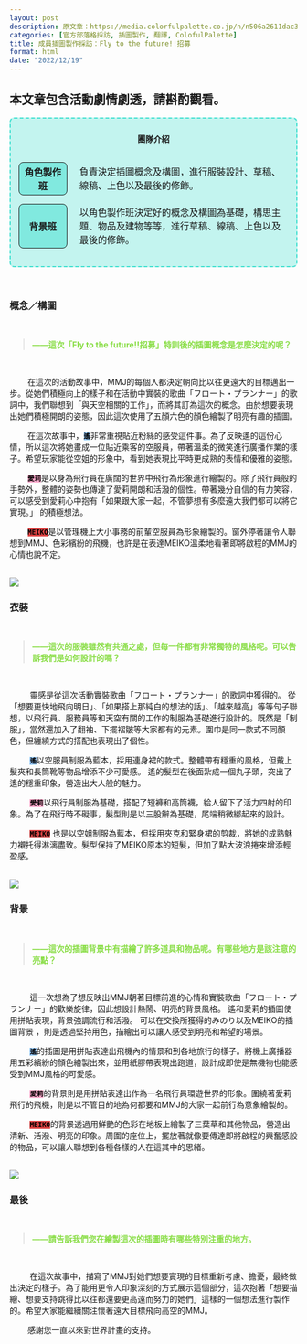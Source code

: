 ```yaml
---
layout: post
description: 原文章：https://media.colorfulpalette.co.jp/n/n506a2611dac3 | 此篇訪談翻譯僅作為個人練習。
categories: [官方部落格採訪, 插圖製作, 翻譯, ColofulPalette] 
title: 成員插圖製作採訪：Fly to the future!!招募
format: html
date: "2022/12/19"
---
```


::: {.callout-warning appearance="simple"}

## 本文章包含活動劇情劇透，請斟酌觀看。

:::

<div style="border:2px turquoise dashed;padding:0px 12px 0px 12px;border-radius:8px;background-color:rgba(64,224,208, 0.3) !important;" class="team-info">
<p style="text-align:center;font-weight:bold;margin-top:25px">團隊介紹</p>
<table style="border:none;border-collapse: separate;border-spacing: 2px 15px;">
<tr style="border:none;background-color:transparent;">
<th style="text-align:center;width:18%; border:1px solid;border-radius:8px;background-color:rgba(64,224,208, 0.5)">角色製作班</th>
<td style="border:none;padding-left:20px">負責決定插圖概念及構圖，進行服裝設計、草稿、線稿、上色以及最後的修飾。</td>
</tr>
<tr style="border:none;background-color:transparent;background-color:transparent;">
<th style="text-align:center;border:1px solid;border-radius:8px;background-color:rgba(64,224,208, 0.5)">背景班</th>
<td style="border:none;padding-left:20px">以角色製作班決定好的概念及構圖為基礎，構思主題、物品及建物等等，進行草稿、線稿、上色以及最後的修飾。</td>
</tr>
</table>
</div>

<br>

### 概念／構圖
<br>
<blockquote style="color:#88dd44;font-weight:bold;">——這次「Fly to the future!!招募」特訓後的插圖概念是怎麼決定的呢？ </blockquote>
<br>


&nbsp;&nbsp;&nbsp;&nbsp;&nbsp;&nbsp;&nbsp;&nbsp;在這次的活動故事中，MMJ的每個人都決定朝向比以往更遠大的目標邁出一步。從她們積極向上的樣子和在活動中實裝的歌曲「フロート・プランナー」的歌詞中，我們聯想到「與天空相關的工作」，而將其訂為這次的概念。由於想要表現出她們積極開朗的姿態，因此這次使用了五顏六色的顏色繪製了明亮有趣的插圖。 

&nbsp;&nbsp;&nbsp;&nbsp;&nbsp;&nbsp;&nbsp;&nbsp;在這次故事中，<code style="background-color:#99CCFF"><span style="color:black;font-weight:bold;">遙</span></code>非常重視貼近粉絲的感受這件事。為了反映遙的這份心情，所以這次將她畫成一位貼近乘客的空服員，帶著溫柔的微笑進行廣播作業的樣子。希望玩家能從空姐的形象中，看到她表現比平時更成熟的表情和優雅的姿態。 

&nbsp;&nbsp;&nbsp;&nbsp;&nbsp;&nbsp;&nbsp;&nbsp;<code style="background-color:#FFAACC"><span style="color:black;font-weight:bold;">愛莉</span></code>是以身為飛行員在廣闊的世界中飛行為形象進行繪製的。除了飛行員般的手勢外，整體的姿勢也傳達了愛莉開朗和活潑的個性。帶著幾分自信的有力笑容，可以感受到愛莉心中抱有「如果跟大家一起，不管夢想有多麼遠大我們都可以將它實現。」 的積極想法。

&nbsp;&nbsp;&nbsp;&nbsp;&nbsp;&nbsp;&nbsp;&nbsp;<code style="background-color:#DD4444;"><span style="color:black;font-weight:bold;">MEIKO</span></code>是以管理機上大小事務的前輩空服員為形象繪製的。窗外停著讓令人聯想到MMJ、色彩繽紛的飛機，也許是在表達MEIKO溫柔地看著即將啟程的MMJ的心情也說不定。


<br>
<img src="https://assets.st-note.com/img/1671439793236-TNpnZ5HrZB.png?width=2000&height=2000&fit=bounds&format=jpg&quality=85">
<br>


### 衣裝
<br>
<blockquote style="color:#88dd44;font-weight:bold;"> ——這次的服裝雖然有共通之處，但每一件都有非常獨特的風格呢。可以告訴我們是如何設計的嗎？ </blockquote>
<br>

&nbsp;&nbsp;&nbsp;&nbsp;&nbsp;&nbsp;&nbsp;&nbsp; 靈感是從這次活動實裝歌曲「フロート・プランナー」的歌詞中獲得的。 從「想要更快地飛向明日」、「如果搭上那純白的想法的話」、「越來越高」等等句子聯想，以飛行員、服務員等和天空有關的工作的制服為基礎進行設計的。既然是「制服」，當然還加入了翻袖、下擺褶皺等大家都有的元素。圍巾是同一款式不同顏色，但纏繞方式的搭配也表現出了個性。 

&nbsp;&nbsp;&nbsp;&nbsp;&nbsp;&nbsp;&nbsp;&nbsp; <code style="background-color:#99CCFF"><span style="color:black;font-weight:bold;">遙</span></code>以空服員制服為藍本，採用連身裙的款式。整體帶有穩重的風格，但戴上髮夾和長筒靴等物品增添不少可愛感。 遙的髮型在後面紮成一個丸子頭，突出了遙的穩重印象，營造出大人般的魅力。 

&nbsp;&nbsp;&nbsp;&nbsp;&nbsp;&nbsp;&nbsp;&nbsp; <code style="background-color:#FFAACC"><span style="color:black;font-weight:bold;">愛莉</span></code>以飛行員制服為基礎，搭配了短褲和高筒襪，給人留下了活力四射的印象。為了在飛行時不礙事，髮型則是以三股辮為基礎，尾端稍微綁起來的設計。 

&nbsp;&nbsp;&nbsp;&nbsp;&nbsp;&nbsp;&nbsp;&nbsp; <code style="background-color:#DD4444;"><span style="color:black;font-weight:bold;">MEIKO</span></code> 也是以空姐制服為藍本，但採用夾克和緊身裙的剪裁，將她的成熟魅力襯托得淋漓盡致。髮型保持了MEIKO原本的短髮，但加了點大波浪捲來增添輕盈感。



<br>
<img src="https://assets.st-note.com/img/1671439845726-RqyEqyl042.png?width=2000&height=2000&fit=bounds&format=jpg&quality=85">
<br>

### 背景
<br>
<blockquote style="color:#88dd44;font-weight:bold;"> ——這次的插圖背景中有描繪了許多道具和物品呢。有哪些地方是該注意的亮點？ </blockquote>
<br> 

&nbsp;&nbsp;&nbsp;&nbsp;&nbsp;&nbsp;&nbsp;&nbsp; 這一次想為了想反映出MMJ朝著目標前進的心情和實裝歌曲「フロート・プランナー」的歡樂旋律，因此想設計熱鬧、明亮的背景風格。 遙和愛莉的插圖使用拼貼表現，背景強調流行和活潑。 可以在交換所獲得的みのり以及MEIKO的插圖背景 ，則是透過堅持用色，描繪出可以讓人感受到明亮和希望的場景。 

&nbsp;&nbsp;&nbsp;&nbsp;&nbsp;&nbsp;&nbsp;&nbsp; <code style="background-color:#99CCFF"><span style="color:black;font-weight:bold;">遙</span></code>的插圖是用拼貼表達出飛機內的情景和到各地旅行的樣子。將機上廣播器用五彩繽紛的顏色繪製出來，並用紙膠帶表現出跑道，設計成即使是無機物也能感受到MMJ風格的可愛感。 

&nbsp;&nbsp;&nbsp;&nbsp;&nbsp;&nbsp;&nbsp;&nbsp; <code style="background-color:#FFAACC"><span style="color:black;font-weight:bold;">愛莉</span></code>的背景則是用拼貼表達出作為一名飛行員環遊世界的形象。圍繞著愛莉飛行的飛機，則是以不管目的地為何都要和MMJ的大家一起前行為意象繪製的。 

&nbsp;&nbsp;&nbsp;&nbsp;&nbsp;&nbsp;&nbsp;&nbsp; <code style="background-color:#DD4444;"><span style="color:black;font-weight:bold;">MEIKO</span></code>的背景透過用鮮艷的色彩在地板上繪製了三葉草和其他物品，營造出清新、活潑、明亮的印象。周圍的座位上，擺放著就像要傳達即將啟程的興奮感般的物品，可以讓人聯想到各種各樣的人在這其中的思緒。 


<br>
<img src="https://assets.st-note.com/img/1671439901339-Q5qvhrywg0.png?width=2000&height=2000&fit=bounds&format=jpg&quality=85">
<br>


### 最後 
<br>
<blockquote style="color:#88dd44;font-weight:bold;">——請告訴我們您在繪製這次的插圖時有哪些特別注重的地方。  </blockquote>
<br>

&nbsp;&nbsp;&nbsp;&nbsp;&nbsp;&nbsp;&nbsp;&nbsp; 在這次故事中，描寫了MMJ對她們想要實現的目標重新考慮、擔憂，最終做出決定的樣子。為了能用更令人印象深刻的方式展示這個部分，這次抱著「想要描繪、想要支持跳得比以往都還要更高遠而努力的她們」這樣的一個想法進行製作的。希望大家能繼續關注懷著遠大目標飛向高空的MMJ。

&nbsp;&nbsp;&nbsp;&nbsp;&nbsp;&nbsp;&nbsp;&nbsp;感謝您一直以來對世界計畫的支持。